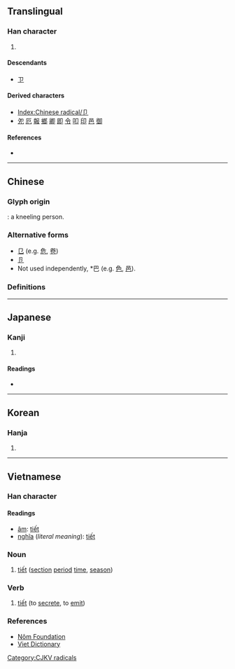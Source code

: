 {{character info/new}}
{{also|部|㔾|節}}
==Translingual==
{{stroke order|type=animate}}

===Han character===
{{Han char|rn=26|rad=卩|as=00|sn=2|four=|canj=SL}}

# {{mul-kangxi radical-def}}

====Descendants====
* [[ㄗ]]

====Derived characters====
* [[Index:Chinese radical/卩]]
* [[夗]] [[厄]] [[報]] [[鄉]] [[卿]] [[即]] [[令]] [[叩]] [[印]] [[邑]] [[御]]

====References====
* {{Han ref|kx=0158.450|dkj=02836|dj=0363.020|hdz=10310.090|uh=5369|ud=21353}}

----

==Chinese==

===Glyph origin===
{{Han etyl}}
{{liushu|p}}: a kneeling person.

===Alternative forms===
* [[㔾]] (e.g. [[危]], [[卷]])
* [[卪]]
* Not used independently, *巴 (e.g. [[色]], [[邑]]).

===Definitions===
{{zh-see|節|a|tally stick used as a proof of authorization}}

----

==Japanese==

===Kanji===
{{ja-kanji|grade=|rs=卩00}}

# {{defn|lang=ja|sort=卩00}}

====Readings====
* {{ja-readings|on=[[せつ]] (setsu)|kun=[[わりふ]] (warifu)}}

----

==Korean==

===Hanja===
{{ko-hanja|hangeul=절|rv=jeol|mr=chŏl}}

# {{defn|lang=ko|sort=卩00}}

----

==Vietnamese==

===Han character===
{{vi-hantu|rs=卩00}}

====Readings====
* [[音読|âm]]: [[tiết]]
* [[意義|nghĩa]] (''literal meaning''): [[tiết]]

===Noun===
{{head|vi|noun|sc=Hant}}{{attention|vi|may need inflection template}}

# [[tiết]] ([[section]] [[period]] [[time]], [[season]])

===Verb===
{{head|vi|verb|sc=Hant}}{{attention|vi|may need inflection template}}

# [[tiết]] (to [[secrete]], to [[emit]])

===References===
* [http://nomfoundation.org/common/nom_details.php?codepoint=5369 Nôm Foundation]
* [http://www.vietdictionary.com Viet Dictionary]

[[Category:CJKV radicals]]

{{cln|vi|nouns|verbs}}